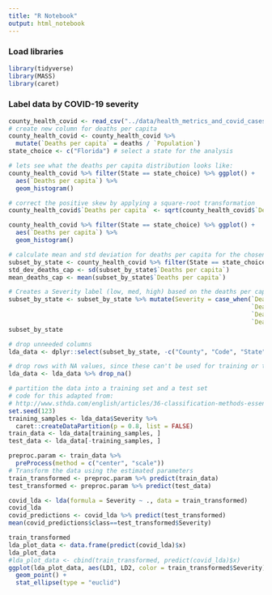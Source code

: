 ```yaml
---
title: "R Notebook"
output: html_notebook
---
```


### Load libraries
```r
library(tidyverse)
library(MASS)
library(caret)
```
### Label data by COVID-19 severity 
```r
county_health_covid <- read_csv("../data/health_metrics_and_covid_cases_by_county.csv")
# create new column for deaths per capita
county_health_covid <- county_health_covid %>% 
  mutate(`Deaths per capita` = deaths / `Population`)
state_choice <- c("Florida") # select a state for the analysis

# lets see what the deaths per capita distribution looks like:
county_health_covid %>% filter(State == state_choice) %>% ggplot() +
  aes(`Deaths per capita`) %>%
  geom_histogram()

# correct the positive skew by applying a square-root transformation
county_health_covid$`Deaths per capita` <- sqrt(county_health_covid$`Deaths per capita`)

county_health_covid %>% filter(State == state_choice) %>% ggplot() +
  aes(`Deaths per capita`) %>%
  geom_histogram()

# calculate mean and std deviation for deaths per capita for the chosen state
subset_by_state <- county_health_covid %>% filter(State == state_choice)
std_dev_deaths_cap <- sd(subset_by_state$`Deaths per capita`)
mean_deaths_cap <- mean(subset_by_state$`Deaths per capita`)

# Creates a Severity label (low, med, high) based on the deaths per capita in each county
subset_by_state <- subset_by_state %>% mutate(Severity = case_when(`Deaths per capita` <= (mean_deaths_cap - std_dev_deaths_cap) ~ "low",
                                                                   `Deaths per capita` > (mean_deaths_cap - std_dev_deaths_cap) &
                                                                   `Deaths per capita` <= (mean_deaths_cap + std_dev_deaths_cap) ~ "med",
                                                                   `Deaths per capita` > (mean_deaths_cap + std_dev_deaths_cap) ~ "high"))
subset_by_state
```

```r
# drop unneeded columns
lda_data <- dplyr::select(subset_by_state, -c("County", "Code", "State", "Abbrev", "Population", "state", "fips", "cases", "deaths", `Deaths per capita`))

# drop rows with NA values, since these can't be used for training or testing
lda_data <- lda_data %>% drop_na()

# partition the data into a training set and a test set
# code for this adapted from:
# http://www.sthda.com/english/articles/36-classification-methods-essentials/146-discriminant-analysis-essentials-in-r/
set.seed(123)
training_samples <- lda_data$Severity %>%
  caret::createDataPartition(p = 0.8, list = FALSE)
train_data <- lda_data[training_samples, ]
test_data <- lda_data[-training_samples, ]

preproc.param <- train_data %>% 
  preProcess(method = c("center", "scale"))
# Transform the data using the estimated parameters
train_transformed <- preproc.param %>% predict(train_data)
test_transformed <- preproc.param %>% predict(test_data)
```

```r
covid_lda <- lda(formula = Severity ~ ., data = train_transformed)
covid_lda
covid_predictions <- covid_lda %>% predict(test_transformed)
mean(covid_predictions$class==test_transformed$Severity)
```

```r
train_transformed
lda_plot_data <- data.frame(predict(covid_lda)$x)
lda_plot_data
#lda_plot_data <- cbind(train_transformed, predict(covid_lda)$x)
ggplot(lda_plot_data, aes(LD1, LD2, color = train_transformed$Severity)) +
  geom_point() +
  stat_ellipse(type = "euclid")
```